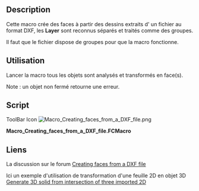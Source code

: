 <languages/>
{{Macro/fr
|Name=Creating faces from a DXF file
|Icon=Macro_Creating_faces_from_a_DXF_file.png
|Description=Cette macro crée des faces à partir d'objets d'un fichier DXF.
|Author=shoogen
|Version=1.0
|Date=2014-10-29
|FCVersion=Toutes versions
|Download=[https://www.freecadweb.org/wiki/images/0/03/Macro_Creating_faces_from_a_DXF_file.png Icône pour votre barre d'outils]
}}

==Description==
Cette macro crée des faces à partir des dessins extraits d' un fichier au format DXF, les '''Layer''' sont reconnus séparés et traités comme des groupes.

Il faut que le fichier dispose de groupes pour que la macro fonctionne.

==Utilisation==
Lancer la macro tous les objets sont analysés et transformés en face(s).

Note : un objet non fermé retourne une erreur.

==Script==

ToolBar Icon [[Image:Macro_Creating_faces_from_a_DXF_file.png]]

'''Macro_Creating_faces_from_a_DXF_file.FCMacro'''

{{MacroCode|code=
import FreeCAD,Part,OpenSCAD2Dgeom
doc = App.ActiveDocument
for group in doc.findObjects('App::DocumentObjectGroup'):
    try:
        edges=sum((obj.Shape.Edges for obj in group.Group \
                if hasattr(obj,'Shape')),[])
        face = OpenSCAD2Dgeom.edgestofaces(edges)
        faceobj = doc.addObject('Part::Feature','face_%s' % group.Name)
        faceobj.Label = 'face_%s' % group.Label
        faceobj.Shape = face
    except Part.OCCError: # Exception: # 
        FreeCAD.Console.PrintError('Error in Group %s (%s)' % (group.Name,group.Label)+"\n")
}}

==Liens==
La discussion sur le forum [http://forum.freecadweb.org/viewtopic.php?f=3&t=8144 Creating faces from a DXF file]

Ici un exemple d'utilisation de transformation d'une feuille 2D en objet 3D [http://forum.freecadweb.org/viewtopic.php?f=3&t=8280&p=67863#p67840 Generate 3D solid from intersection of three imported 2D]
{{clear}}